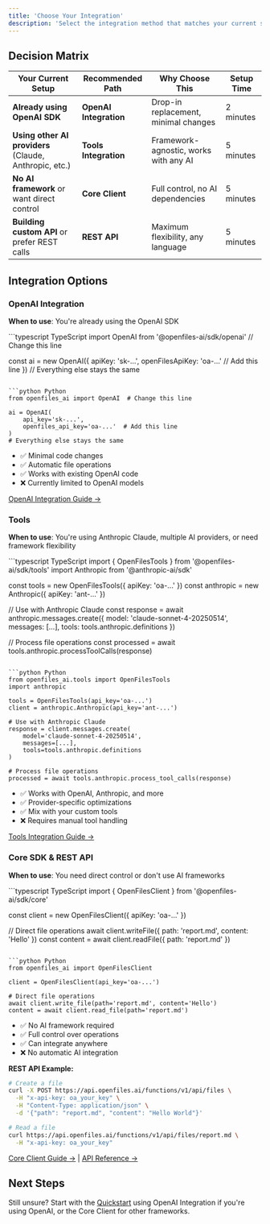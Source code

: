 ```yaml
---
title: 'Choose Your Integration'
description: 'Select the integration method that matches your current setup and requirements.'
---
```


## Decision Matrix

| Your Current Setup | Recommended Path | Why Choose This | Setup Time |
|-------------------|------------------|-----------------|------------|
| **Already using OpenAI SDK** | **OpenAI Integration** | Drop-in replacement, minimal changes | 2 minutes |
| **Using other AI providers** (Claude, Anthropic, etc.) | **Tools Integration** | Framework-agnostic, works with any AI | 5 minutes |
| **No AI framework** or want direct control | **Core Client** | Full control, no AI dependencies | 5 minutes |
| **Building custom API** or prefer REST calls | **REST API** | Maximum flexibility, any language | 5 minutes |

## Integration Options

### OpenAI Integration

**When to use**: You're already using the OpenAI SDK

<CodeGroup>
```typescript TypeScript
import OpenAI from '@openfiles-ai/sdk/openai'  // Change this line

const ai = new OpenAI({
  apiKey: 'sk-...',
  openFilesApiKey: 'oa-...'  // Add this line
})
// Everything else stays the same
```

```python Python
from openfiles_ai import OpenAI  # Change this line

ai = OpenAI(
    api_key='sk-...',
    openfiles_api_key='oa-...'  # Add this line  
)
# Everything else stays the same
```
</CodeGroup>

- ✅ Minimal code changes
- ✅ Automatic file operations
- ✅ Works with existing OpenAI code
- ❌ Currently limited to OpenAI models

[OpenAI Integration Guide →](/guides/openai-integration)

### Tools

**When to use**: You're using Anthropic Claude, multiple AI providers, or need framework flexibility

<CodeGroup>
```typescript TypeScript
import { OpenFilesTools } from '@openfiles-ai/sdk/tools'
import Anthropic from '@anthropic-ai/sdk'

const tools = new OpenFilesTools({ apiKey: 'oa-...' })
const anthropic = new Anthropic({ apiKey: 'ant-...' })

// Use with Anthropic Claude
const response = await anthropic.messages.create({
  model: 'claude-sonnet-4-20250514',
  messages: [...],
  tools: tools.anthropic.definitions
})

// Process file operations
const processed = await tools.anthropic.processToolCalls(response)
```

```python Python
from openfiles_ai.tools import OpenFilesTools
import anthropic

tools = OpenFilesTools(api_key='oa-...')
client = anthropic.Anthropic(api_key='ant-...')

# Use with Anthropic Claude
response = client.messages.create(
    model='claude-sonnet-4-20250514',
    messages=[...],
    tools=tools.anthropic.definitions
)

# Process file operations
processed = await tools.anthropic.process_tool_calls(response)
```
</CodeGroup>

- ✅ Works with OpenAI, Anthropic, and more
- ✅ Provider-specific optimizations
- ✅ Mix with your custom tools
- ❌ Requires manual tool handling

[Tools Integration Guide →](/guides/tools-integration)


### Core SDK & REST API

**When to use**: You need direct control or don't use AI frameworks

<CodeGroup>
```typescript TypeScript
import { OpenFilesClient } from '@openfiles-ai/sdk/core'

const client = new OpenFilesClient({ apiKey: 'oa-...' })

// Direct file operations
await client.writeFile({ path: 'report.md', content: 'Hello' })
const content = await client.readFile({ path: 'report.md' })
```

```python Python
from openfiles_ai import OpenFilesClient

client = OpenFilesClient(api_key='oa-...')

# Direct file operations  
await client.write_file(path='report.md', content='Hello')
content = await client.read_file(path='report.md')
```
</CodeGroup>

- ✅ No AI framework required
- ✅ Full control over operations
- ✅ Can integrate anywhere
- ❌ No automatic AI integration

**REST API Example:**
```bash
# Create a file
curl -X POST https://api.openfiles.ai/functions/v1/api/files \
  -H "x-api-key: oa_your_key" \
  -H "Content-Type: application/json" \
  -d '{"path": "report.md", "content": "Hello World"}'

# Read a file
curl https://api.openfiles.ai/functions/v1/api/files/report.md \
  -H "x-api-key: oa_your_key"
```

[Core Client Guide →](/guides/core-client) | [API Reference →](/api-reference)


## Next Steps

Still unsure? Start with the [Quickstart](/getting-started/quickstart) using OpenAI Integration if you're using OpenAI, or the Core Client for other frameworks.